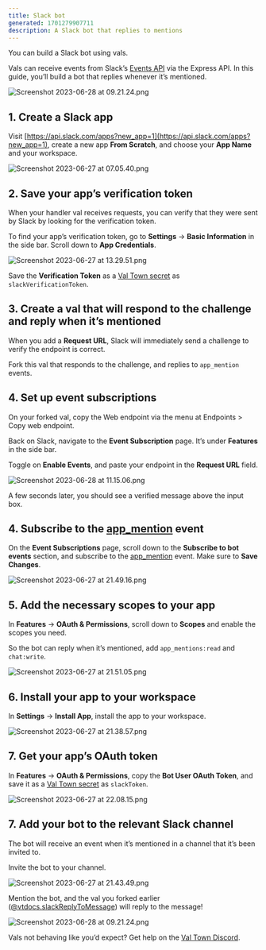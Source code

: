 ```yaml
---
title: Slack bot
generated: 1701279907711
description: A Slack bot that replies to mentions
---
```



You can build a Slack bot using vals.

Vals can receive events from Slack’s
[Events API](https://api.slack.com/apis/connections/events-api) via the Express
API. In this guide, you’ll build a bot that replies whenever it’s mentioned.

![Screenshot 2023-06-28 at 09.21.24.png](./a-slack-bot-that-replies-to-mentions/screenshot_2023-06-28_at_092124.png)

## 1. Create a Slack app

Visit
[https://api.slack.com/apps?new_app=1](https://api.slack.com/apps?new_app=1),
create a new app **From Scratch**, and choose your **App Name** and your
workspace.

![Screenshot 2023-06-27 at 07.05.40.png](./send-messages-to-slack/screenshot_2023-06-27_at_070540.png)

## 2. Save your app’s verification token

When your handler val receives requests, you can verify that they were sent by
Slack by looking for the verification token.

To find your app’s verification token, go to **Settings** → **Basic
Information** in the side bar. Scroll down to **App Credentials**.

![Screenshot 2023-06-27 at 13.29.51.png](./a-slack-bot-that-replies-to-mentions/screenshot_2023-06-27_at_132951.png)

Save the **Verification Token** as a
[Val Town secret](https://www.val.town/settings/secrets) as
`slackVerificationToken`.

## 3. Create a val that will respond to the challenge and reply when it’s mentioned

When you add a **Request URL**, Slack will immediately send a challenge to
verify the endpoint is correct.

Fork this val that responds to the challenge, and replies to `app_mention`
events.

<Val url="https://www.val.town/embed/neverstew.slackReplyToMessage" />

## 4. Set up event subscriptions

On your forked val, copy the Web endpoint via the menu at Endpoints > Copy web
endpoint.

Back on Slack, navigate to the **Event Subscription** page. It’s under
**Features** in the side bar.

Toggle on **Enable Events**, and paste your endpoint in the **Request URL**
field.

![Screenshot 2023-06-28 at 11.15.06.png](./a-slack-bot-that-replies-to-mentions/screenshot_2023-06-28_at_111506.png)

A few seconds later, you should see a verified message above the input box.

## 4. Subscribe to the [app_mention](https://api.slack.com/events/app_mention) event

On the **Event Subscriptions** page, scroll down to the **Subscribe to bot
events** section, and subscribe to the
[app_mention](https://api.slack.com/events/app_mention) event. Make sure to
**Save Changes**.

![Screenshot 2023-06-27 at 21.49.16.png](./a-slack-bot-that-replies-to-mentions/screenshot_2023-06-27_at_214916.png)

## 5. Add the necessary scopes to your app

In **Features** → **OAuth & Permissions**, scroll down to **Scopes** and enable
the scopes you need.

So the bot can reply when it’s mentioned, add `app_mentions:read` and
`chat:write`.

![Screenshot 2023-06-27 at 21.51.05.png](./a-slack-bot-that-replies-to-mentions/screenshot_2023-06-27_at_215105.png)

## 6. Install your app to your workspace

In **Settings** → **Install App**, install the app to your workspace.

![Screenshot 2023-06-27 at 21.38.57.png](./a-slack-bot-that-replies-to-mentions/screenshot_2023-06-27_at_213857.png)

## 7. Get your app’s OAuth token

In **Features** → **OAuth & Permissions**, copy the **Bot User OAuth Token**,
and save it as a [Val Town secret](https://www.val.town/settings/secrets) as
`slackToken`.

![Screenshot 2023-06-27 at 22.08.15.png](./a-slack-bot-that-replies-to-mentions/screenshot_2023-06-27_at_220815.png)

## 7. Add your bot to the relevant Slack channel

The bot will receive an event when it’s mentioned in a channel that it’s been
invited to.

Invite the bot to your channel.

![Screenshot 2023-06-27 at 21.43.49.png](./a-slack-bot-that-replies-to-mentions/screenshot_2023-06-27_at_214349.png)

Mention the bot, and the val you forked earlier
([@vtdocs.slackReplyToMessage](https://www.val.town/v/vtdocs.slackReplyToMessage))
will reply to the message!

![Screenshot 2023-06-28 at 09.21.24.png](./a-slack-bot-that-replies-to-mentions/screenshot_2023-06-28_at_092124-1.png)

Vals not behaving like you’d expect? Get help on the
[Val Town Discord](https://discord.gg/dHv45uN5RY).
